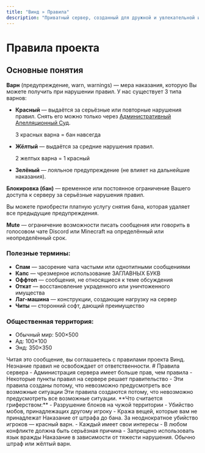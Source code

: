 ```yaml
---
title: "Винд » Правила"
description: "Приватный сервер, созданный для дружной и увлекательной игры."
---
```


# Правила проекта

## Основные понятия

**Варн** (предупреждение, warn, warnings) — мера наказания, которую Вы можете получить при нарушении правил. У нас существует 3 типа варнов:

- **Красный** — выдаётся за серьёзные или повторные нарушения правил. Снять его можно только через [Административный Апелляционный Суд](https://forms.gle/q1uBaW5HszzbERDg9).

  <Alert type="danger">
  3 красных варна = бан навсегда
  </Alert>

- **Жёлтый** — выдаётся за средние нарушения правил.
  
  <Alert type="warning">
  2 желтых варна = 1 красный
  </Alert>

- **Зелёный** — лояльное предупреждение (не влияет на дальнейшие наказания).

**Блокировка (бан)** — временное или постоянное ограничение Вашего доступа к серверу за серьёзные нарушения правил.

Вы можете приобрести платную услугу снятия бана, которая удаляет все предыдущие предупреждения.

**Mute** — ограничение возможности писать сообщения или говорить в голосовом чате Discord или Minecraft на определённый или неопределённый срок.

### Полезные термины:

- **Спам** — засорение чата частыми или однотипными сообщениями
- **Капс** — чрезмерное использование ЗАГЛАВНЫХ БУКВ
- **Оффтоп** — сообщения, не относящиеся к теме обсуждения
- **Откат** — восстановление украденного или уничтоженного имущества
- **Лаг-машина** — конструкции, создающие нагрузку на сервер
- **Читы** — сторонний софт, дающий преимущество

### Общественная территория:

- Обычный мир: 500×500
- Ад: 100×100
- Энд: 350×350

<Alert type="info">
Читая это сообщение, вы соглашаетесь с правилами проекта Винд.<br />
Незнание правил не освобождает от ответственности.
</Alert>
# Правила сервера

<Dropdown title="Основные правила игры">
- Администрация сервера имеет больше прав, чем правила
- Некоторые пункты правил на сервере решает правительство
- Эти правила созданы потому, что невозможно предусмотреть все возможные ситуации

<Alert type="danger">
Эти правила создаются потому, что невозможно предусмотреть все возможные ситуации.
</Alert>
</Dropdown>

<Dropdown title="Не разрушайте, не крадите, не наносите урон игрокам">
**Что считается гриферством:**
- Разрушение блоков на чужой территории
- Убийство мобов, принадлежащих другому игроку
- Кража вещей, которые вам не принадлежат

<Alert type="danger">
Наказание от штрафа до бана. За неоднократное убийство игроков — красный варн.
</Alert>
</Dropdown>

<Dropdown title="Не провоцируй конфликты" defaultOpen={true}>
- Каждый имеет свои интересы
- В любом конфликте должна быть серьёзная причина
- Запрещено использовать язык вражды

<Alert type="warning">
Наказание в зависимости от тяжести нарушения. Обычно штраф или жёлтый варн.
</Alert>
</Dropdown>
